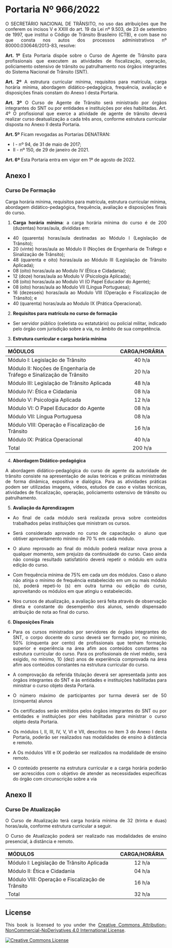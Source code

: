 

```{=html}
<style>
body{text-align: justify}
</style>
```


::: progress
::: {.progress-bar style="width: 100%;"}
:::
:::


# **Portaria Nº 966/2022**

O SECRETÁRIO NACIONAL DE TRÂNSITO, no uso das atribuições que lhe conferem os incisos V e XXIII do art. 19 da Lei nº 9.503, de 23 de setembro de 1997, que institui o Código de Trânsito Brasileiro (CTB), e com base no que consta nos autos dos processos administrativos nº 80000.030646/2013-83, resolve:

**Art. 1º** Esta Portaria dispõe sobre o Curso de Agente de Trânsito para profissionais que executem as atividades de fiscalização, operação, policiamento ostensivo de trânsito ou patrulhamento nos órgãos integrantes do Sistema Nacional de Trânsito (SNT).

**Art. 2º** A estrutura curricular mínima, requisitos para matrícula, carga horária mínima, abordagem didático-pedagógica, frequência, avaliação e disposições finais constam do Anexo I desta Portaria.

**Art. 3º** O Curso de Agente de Trânsito será ministrado por órgãos integrantes do SNT ou por entidades e instituições por eles habilitadas. Art. 4º O profissional que exerce a atividade de agente de trânsito deverá realizar curso deatualização a cada três anos, conforme estrutura curricular disposta no Anexo II desta Portaria.

**Art. 5º** Ficam revogadas as Portarias DENATRAN:

-   I - nº 94, de 31 de maio de 2017;
-   II - nº 150, de 29 de janeiro de 2021.

**Art. 6º** Esta Portaria entra em vigor em 1º de agosto de 2022.

::: progress
::: {.progress-bar style="width: 100%;"}
:::
:::

## **Anexo I**
### **Curso De Formação**

Carga horária mínima, requisitos para matrícula, estrutura curricular mínima, abordagem didático-pedagógica, frequência, avaliação e disposições finais do curso.

1.  **Carga horária mínima**: a carga horária mínima do curso é de 200 (duzentas) horas/aula, divididas em:

-   40 (quarenta) horas/aula destinadas ao Módulo I (Legislação de Trânsito);
-   20 (vinte) horas/aula ao Módulo II (Noções de Engenharia de Tráfego e Sinalização de Trânsito);
-   48 (quarenta e oito) horas/aula ao Módulo III (Legislação de Trânsito Aplicada);
-   08 (oito) horas/aula ao Modulo IV (Ética e Cidadania);
-   12 (doze) horas/aula ao Modulo V (Psicologia Aplicada);
-   08 (oito) horas/aula ao Modulo VI (O Papel Educador do Agente);
-   08 (oito) horas/aula ao Modulo VII (Língua Portuguesa);
-   16 (dezesseis) horas/aula ao Modulo VIII (Operação e Fiscalização de Trânsito); e
-   40 (quarenta) horas/aula ao Modulo IX (Prática Operacional).

2.  **Requisitos para matrícula no curso de formação**

-   Ser servidor público (celetista ou estatutário) ou policial militar, indicado pelo órgão com jurisdição sobre a via, no âmbito de sua competência.

3.  **Estrutura curricular e carga horária mínima**

| MÓDULOS                                                              | CARGA/HORÁRIA |
|:--------------------------------------------------|:-------------------:|
| Módulo I: Legislação de Trânsito                                     |    40 h/a     |
| Módulo II: Noções de Engenharia de Tráfego e Sinalização de Trânsito |    20 h/a     |
| Módulo III: Legislação de Trânsito Aplicada                          |    48 h/a     |
| Módulo IV: Ética e Cidadania                                         |    08 h/a     |
| Módulo V: Psicologia Aplicada                                        |    12 h/a     |
| Módulo VI: O Papel Educador do Agente                                |    08 h/a     |
| Módulo VII: Língua Portuguesa                                        |    08 h/a     |
| Módulo VIII: Operação e Fiscalização de Trânsito                     |    16 h/a     |
| Módulo IX: Prática Operacional                                       |    40 h/a     |
| Total                                                                |    200 h/a    |

4.  **Abordagem Didático-pedagógica**

A abordagem didático-pedagógica do curso de agente da autoridade de trânsito consiste na apresentação de aulas teóricas e práticas ministradas de forma dinâmica, expositiva e dialógica. Para as atividades práticas podem ser utilizadas imagens, vídeos, estudos de caso e visitas técnicas, atividades de fiscalização, operação, policiamento ostensivo de trânsito ou patrulhamento.

5.  **Avaliação da Aprendizagem**

-   Ao final de cada módulo será realizada prova sobre conteúdos trabalhados pelas instituições que ministram os cursos.

-   Será considerado aprovado no curso de capacitação o aluno que obtiver aproveitamento mínimo de 70 % em cada módulo.

-   O aluno reprovado ao final do módulo poderá realizar nova prova a qualquer momento, sem prejuízo da continuidade do curso. Caso ainda não consiga resultado satisfatório deverá repetir o módulo em outra edição do curso.

-   Com frequência mínima de 75% em cada um dos módulos. Caso o aluno não atinja o mínimo de frequência estabelecido em um ou mais módulo (s), poderá repeti-lo (s) em outra turma ou edição do curso, aproveitando os módulos em que atingiu o estabelecido.

-   Nos cursos de atualização, a avaliação será feita através de observação direta e constante do desempenho dos alunos, sendo dispensado atribuição de nota ao final do curso.

6.  **Disposições Finais**

-   Para os cursos ministrados por servidores de órgãos integrantes do SNT, o corpo docente do curso deverá ser formado por, no mínimo, 50% (cinquenta por cento) de profissionais que tenham formação superior e experiência na área afim aos conteúdos constantes na estrutura curricular do curso. Para os profissionais de nível médio, será exigido, no mínimo, 10 (dez) anos de experiência comprovada na área afim aos conteúdos constantes na estrutura curricular do curso.

-   A comprovação da referida titulação deverá ser apresentada junto aos órgãos integrantes do SNT e às entidades e instituições habilitadas para ministrar o curso objeto desta Portaria.

-   O número máximo de participantes por turma deverá ser de 50 (cinquenta) alunos

-   Os certificados serão emitidos pelos órgãos integrantes do SNT ou por entidades e instituições por eles habilitadas para ministrar o curso objeto desta Portaria.

-   Os módulos I, II, III, IV, V, VI e VII, descritos no item 3 do Anexo I desta Portaria, poderão ser realizados nas modalidades de ensino à distância e remoto.

-   A Os módulos VIII e IX poderão ser realizados na modalidade de ensino remoto.

-   O conteúdo presente na estrutura curricular e a carga horária poderão ser acrescidos com o objetivo de atender as necessidades específicas do órgão com circunscrição sobre a via

::: progress
::: {.progress-bar style="width: 100%;"}
:::
:::

## **Anexo II**
### **Curso De Atualização**

O Curso de Atualização terá carga horária mínima de 32 (trinta e duas) horas/aula, conforme estrutura curricular a seguir.

O Curso de Atualização poderá ser realizado nas modalidades de ensino presencial, à distância e remoto.

| MÓDULOS                                          | CARGA/HORÁRIA |
|:-------------------------------------------------|:-------------:|
| Módulo I: Legislação de Trânsito Aplicada        |    12 h/a     |
| Módulo II: Ética e Cidadania                     |    04 h/a     |
| Módulo VIII: Operação e Fiscalização de Trânsito |    16 h/a     |
| Total                                            |    32 h/a     |

::: progress
::: {.progress-bar style="width: 100%;"}
:::
:::



## **License** {.unnumbered}


This book is licensed to you under the
[Creative Commons Attribution-NonCommercial-NoDerivatives 4.0 International License](https://creativecommons.org/licenses/by-nc-nd/4.0/).


<a rel="license" href="http://creativecommons.org/licenses/by-nc-sa/4.0/"><img alt="Creative Commons License" style="border-width:0" src="https://i.creativecommons.org/l/by-nc-sa/4.0/88x31.png" /></a>




::: progress
::: {.progress-bar style="width: 100%;"}
:::
:::
